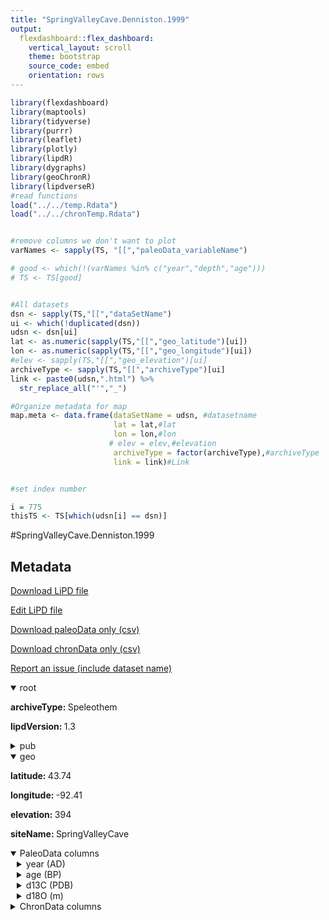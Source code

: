 ```yaml
---
title: "SpringValleyCave.Denniston.1999"
output: 
  flexdashboard::flex_dashboard:
    vertical_layout: scroll
    theme: bootstrap
    source_code: embed
    orientation: rows
---
```


```r
library(flexdashboard)
library(maptools)
library(tidyverse)
library(purrr)
library(leaflet)
library(plotly)
library(lipdR)
library(dygraphs)
library(geoChronR)
library(lipdverseR)
#read functions
load("../../temp.Rdata")
load("../../chronTemp.Rdata")


#remove columns we don't want to plot
varNames <- sapply(TS, "[[","paleoData_variableName")

# good <- which(!(varNames %in% c("year","depth","age")))
# TS <- TS[good]


#All datasets
dsn <- sapply(TS,"[[","dataSetName")
ui <- which(!duplicated(dsn))
udsn <- dsn[ui]
lat <- as.numeric(sapply(TS,"[[","geo_latitude")[ui])
lon <- as.numeric(sapply(TS,"[[","geo_longitude")[ui])
#elev <- sapply(TS,"[[","geo_elevation")[ui]
archiveType <- sapply(TS,"[[","archiveType")[ui]
link <- paste0(udsn,".html") %>% 
  str_replace_all("'","_")

#Organize metadata for map
map.meta <- data.frame(dataSetName = udsn, #datasetname
                       lat = lat,#lat
                       lon = lon,#lon
                      # elev = elev,#elevation
                       archiveType = factor(archiveType),#archiveType
                       link = link)#Link


#set index number

i = 775
thisTS <- TS[which(udsn[i] == dsn)]
```
#SpringValleyCave.Denniston.1999

Metadata {.sidebar}
-------------------------------------
[Download LiPD file](SpringValleyCave.Denniston.1999.lpd)
            

[Edit LiPD file](http://lipd.net/playground?source=http://lipdverse.org/globalHolocene/0_25_5/SpringValleyCave.Denniston.1999.lpd)
            

[Download paleoData only (csv)](SpringValleyCave.Denniston.1999.csv)
            

[Download chronData only (csv)](SpringValleyCave.Denniston.1999-chron.csv)
            

[Report an issue (include dataset name)](https://github.com/nickmckay/LiPDverse/issues)

<details open style="margin-left: 0px">
<summary>root</summary>
<p style="margin-left: 0px"><strong>archiveType: </strong>Speleothem
<p style="margin-left: 0px"><strong>lipdVersion: </strong>1.3
</details>
<details>
<summary>pub</summary>
<details style="margin-left: 10px">
<summary>pub1</summary>
<p style="margin-left: 10px"><strong>author: </strong>list(list(name = "Denniston, Rhawn F."), list(name = "Gonzalez, Luis A."), list(name = "Baker, Richard G."), list(name = "Asmerom, Yemane"), list(name = "Reagan, Mark K."), list(name = "Edwards, R. Lawrence"), list(name = "Alexander, E. Calvin"))
<p style="margin-left: 10px"><strong>citeKey: </strong>denniston1999speleothemevidenceforholo
<p style="margin-left: 10px"><strong>journal: </strong>The Holocene
<p style="margin-left: 10px"><strong>volume: </strong>9
<p style="margin-left: 10px"><strong>title: </strong>Speleothem evidence for Holocene fluctuations of the prairie-forest                 ecotone, north-central USA
</details>
<details style="margin-left: 10px">
<summary>pub2</summary>
<p style="margin-left: 10px"><strong>author: </strong>list(list(name = NA))
</details>
</details>
<details open style="margin-left: 0px">
<summary>geo</summary>
<p style="margin-left: 0px"><strong>latitude: </strong>43.74
<p style="margin-left: 0px"><strong>longitude: </strong>-92.41
<p style="margin-left: 0px"><strong>elevation: </strong>394
<p style="margin-left: 0px"><strong>siteName: </strong>SpringValleyCave
</details>
<details open>
<summary>PaleoData columns</summary>
<details style="margin-left: 10px">
<summary>year (AD)</summary>
<p style="margin-left: 10px"><strong>TSid: </strong>RLXH3NsZhxo
<p style="margin-left: 10px"><strong>variableName: </strong>year
<p style="margin-left: 10px"><strong>units: </strong>AD
<p style="margin-left: 10px"><strong>description: </strong>Year AD
</details>
<details style="margin-left: 10px">
<summary>age (BP)</summary>
<p style="margin-left: 10px"><strong>TSid: </strong>RR1hztnLyCJ
<p style="margin-left: 10px"><strong>variableName: </strong>age
<p style="margin-left: 10px"><strong>units: </strong>BP
<p style="margin-left: 10px"><strong>description: </strong>Years before present (1950) BP
</details>
<details style="margin-left: 10px">
<summary>d13C (PDB)</summary>
<p style="margin-left: 10px"><strong>TSid: </strong>LPD257214a7
<p style="margin-left: 10px"><strong>variableName: </strong>d13C
<p style="margin-left: 10px"><strong>units: </strong>PDB
<p style="margin-left: 10px"><strong>useInGlobalTemperatureAnalysis: </strong>FALSE
<details>
<summary>interpretation</summary>
<details style="margin-left: 20px">
<summary>1</summary>
<p style="margin-left: 20px"><strong>direction: </strong>negative
<p style="margin-left: 20px"><strong>interpDirection: </strong>negative
<p style="margin-left: 20px"><strong>scope: </strong>climate
</details>
</details>
</details>
<details style="margin-left: 10px">
<summary>d18O (m)</summary>
<p style="margin-left: 10px"><strong>TSid: </strong>GHd7b87380
<p style="margin-left: 10px"><strong>variableName: </strong>d18O
<p style="margin-left: 10px"><strong>units: </strong>m
<p style="margin-left: 10px"><strong>useInGlobalTemperatureAnalysis: </strong>FALSE
<details>
<summary>interpretation</summary>
<details style="margin-left: 20px">
<summary>1</summary>
<p style="margin-left: 20px"><strong>direction: </strong>negative
<p style="margin-left: 20px"><strong>interpDirection: </strong>negative
<p style="margin-left: 20px"><strong>scope: </strong>climate
</details>
</details>
</details>
<details>
<summary>ChronData columns</summary>
<details style="margin-left: 10px">
<summary>age (yr BP)</summary>
<p style="margin-left: 10px"><strong>TSid: </strong>LPD8c445d13
<p style="margin-left: 10px"><strong>variableName: </strong>age
<p style="margin-left: 10px"><strong>units: </strong>yr BP
</details>
<details style="margin-left: 10px">
<summary>CoreID ()</summary>
<p style="margin-left: 10px"><strong>TSid: </strong>LPD007e999e
<p style="margin-left: 10px"><strong>variableName: </strong>CoreID
</details>
<details style="margin-left: 10px">
<summary>DistanceFromBottom_cm_ ()</summary>
<p style="margin-left: 10px"><strong>TSid: </strong>LPD3e0c0793
<p style="margin-left: 10px"><strong>variableName: </strong>DistanceFromBottom_cm_
</details>
<details style="margin-left: 10px">
<summary>x238U_ng_g_ ()</summary>
<p style="margin-left: 10px"><strong>TSid: </strong>LPDc329ea3e
<p style="margin-left: 10px"><strong>variableName: </strong>x238U_ng_g_
</details>
<details style="margin-left: 10px">
<summary>x232Th_pg_g_ ()</summary>
<p style="margin-left: 10px"><strong>TSid: </strong>LPD603ed770
<p style="margin-left: 10px"><strong>variableName: </strong>x232Th_pg_g_
</details>
<details style="margin-left: 10px">
<summary>d234U_measured_ ()</summary>
<p style="margin-left: 10px"><strong>TSid: </strong>LPD23d65457
<p style="margin-left: 10px"><strong>variableName: </strong>d234U_measured_
</details>
<details style="margin-left: 10px">
<summary>d234UError_measured_ ()</summary>
<p style="margin-left: 10px"><strong>TSid: </strong>LPD37aa6f4b
<p style="margin-left: 10px"><strong>variableName: </strong>d234UError_measured_
</details>
<details style="margin-left: 10px">
<summary>x230Th_238UActivity ()</summary>
<p style="margin-left: 10px"><strong>TSid: </strong>LPD6d6b5db7
<p style="margin-left: 10px"><strong>variableName: </strong>x230Th_238UActivity
</details>
<details style="margin-left: 10px">
<summary>x230Th_238UErrorActivity ()</summary>
<p style="margin-left: 10px"><strong>TSid: </strong>LPD66761795
<p style="margin-left: 10px"><strong>variableName: </strong>x230Th_238UErrorActivity
</details>
<details style="margin-left: 10px">
<summary>x230th_232ThAtomic ()</summary>
<p style="margin-left: 10px"><strong>TSid: </strong>LPD61840e3a
<p style="margin-left: 10px"><strong>variableName: </strong>x230th_232ThAtomic
</details>
<details style="margin-left: 10px">
<summary>x230th_232ThErrorAtomic ()</summary>
<p style="margin-left: 10px"><strong>TSid: </strong>LPD2f8eb895
<p style="margin-left: 10px"><strong>variableName: </strong>x230th_232ThErrorAtomic
</details>
<details style="margin-left: 10px">
<summary>error (yr)</summary>
<p style="margin-left: 10px"><strong>TSid: </strong>LPD55be0103
<p style="margin-left: 10px"><strong>variableName: </strong>error
<p style="margin-left: 10px"><strong>units: </strong>yr
</details>
<details style="margin-left: 10px">
<summary>Comments ()</summary>
<p style="margin-left: 10px"><strong>TSid: </strong>LPD074eb817
<p style="margin-left: 10px"><strong>variableName: </strong>Comments
</details>

Row {.tabset .tabset-fade}
-----------------------------------------------------------------------

### Sitemap

```r
  map.meta.split <- split(map.meta, map.meta$archiveType)


factpal <- colorFactor("Paired",map.meta$archiveType)
buff <- 15
l <- leaflet() %>% 
  addTiles() %>% 
  fitBounds(map.meta$lon[i]-buff,map.meta$lat[i]-buff,map.meta$lon[i]+buff,map.meta$lat[i]+buff)
  

  
  
names(map.meta.split) %>%
  purrr::walk( function(df) {
    l <<- l %>%
      addMarkers(data=map.meta.split[[df]],
                 lng=~lon, lat=~lat,
                 label=~as.character(archiveType),
                 popup=~paste(str_c('Dataset: <a href="',link,'">',dataSetName,'</a>'),
                                 # str_c("Elevation: ",elev),
                                  str_c("Archive Type: ",archiveType),
                                  sep = "<br>"),
                 group = df,
                 clusterOptions = markerClusterOptions(removeOutsideVisibleBounds = F),
                 labelOptions = labelOptions(noHide = F,
                                             direction = 'auto'))
  })

l %>%
  addLayersControl(position = "bottomleft",
    overlayGroups = names(map.meta.split),
    options = layersControlOptions(collapsed = FALSE,
                                   opacity = 0.8)
  )
```

### Search the LiPDverse (Beta! doesn't work well yet)
```r
#Add google search bar
htmltools::includeHTML("../../googleSearchChunk.html")
```


Row {.tabset .tabset-fade}
-----------------------------------------------------------------------

### d13C (PDB)
```r
plotCol(thisTS,ind = 1)
```

### d18O (m)
```r
plotCol(thisTS,ind = 4)
```

Row {.tabset .tabset-fade}
-----------------------------------------------------------------------

### age (yr BP)
```r
plotCol(chronTS,ind = 11)
```

### CoreID ()
```r
plotCol(chronTS,ind = 1)
```

### DistanceFromBottom_cm_ ()
```r
plotCol(chronTS,ind = 2)
```

### x238U_ng_g_ ()
```r
plotCol(chronTS,ind = 3)
```

### x232Th_pg_g_ ()
```r
plotCol(chronTS,ind = 4)
```

### d234U_measured_ ()
```r
plotCol(chronTS,ind = 5)
```

### d234UError_measured_ ()
```r
plotCol(chronTS,ind = 6)
```

### x230Th_238UActivity ()
```r
plotCol(chronTS,ind = 7)
```

### x230Th_238UErrorActivity ()
```r
plotCol(chronTS,ind = 8)
```

### x230th_232ThAtomic ()
```r
plotCol(chronTS,ind = 9)
```

### x230th_232ThErrorAtomic ()
```r
plotCol(chronTS,ind = 10)
```

### error (yr)
```r
plotCol(chronTS,ind = 12)
```

### Comments ()
```r
plotCol(chronTS,ind = 13)
```
